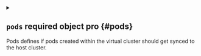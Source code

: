 
<details className="config-field" data-expandable="true">
<summary>

## `pods` <span className="config-field-required" data-required="false">required</span> <span className="config-field-type">object</span> <span className="config-field-default"></span> <span className="config-field-enum"></span> <span data-pro="false" className="config-field-pro">pro</span> {#pods}

Pods defines if pods created within the virtual cluster should get synced to the host cluster.

</summary>




<details className="config-field" data-expandable="false" open>
<summary>

### `enabled` <span className="config-field-required" data-required="false">required</span> <span className="config-field-type">boolean</span> <span className="config-field-default">true</span> <span className="config-field-enum"></span> <span data-pro="false" className="config-field-pro">pro</span> {#pods-enabled}

Enabled defines if pod syncing should be enabled.

</summary>



</details>



<details className="config-field" data-expandable="false" open>
<summary>

### `translateImage` <span className="config-field-required" data-required="false">required</span> <span className="config-field-type">object</span> <span className="config-field-default">&#123;&#125;</span> <span className="config-field-enum"></span> <span data-pro="false" className="config-field-pro">pro</span> {#pods-translateImage}

TranslateImage maps an image to another image that should be used instead. For example this can be used to rewrite
a certain image that is used within the virtual cluster to be another image on the host cluster

</summary>



</details>



<details className="config-field" data-expandable="false" open>
<summary>

### `enforceTolerations` <span className="config-field-required" data-required="false">required</span> <span className="config-field-type">string[]</span> <span className="config-field-default">&#91;&#93;</span> <span className="config-field-enum"></span> <span data-pro="false" className="config-field-pro">pro</span> {#pods-enforceTolerations}

EnforceTolerations will add the specified tolerations to all pods synced by the virtual cluster.

</summary>



</details>



<details className="config-field" data-expandable="false" open>
<summary>

### `useSecretsForSATokens` <span className="config-field-required" data-required="false">required</span> <span className="config-field-type">boolean</span> <span className="config-field-default">false</span> <span className="config-field-enum"></span> <span data-pro="false" className="config-field-pro">pro</span> {#pods-useSecretsForSATokens}

UseSecretsForSATokens will use secrets to save the generated service account tokens by virtual cluster instead of using a
pod annotation.

</summary>



</details>



<details className="config-field" data-expandable="false" open>
<summary>

### `runtimeClassName` <span className="config-field-required" data-required="false">required</span> <span className="config-field-type">string</span> <span className="config-field-default"></span> <span className="config-field-enum"></span> <span data-pro="false" className="config-field-pro">pro</span> {#pods-runtimeClassName}

RuntimeClassName is the runtime class to set for synced pods.

</summary>



</details>



<details className="config-field" data-expandable="true">
<summary>

### `rewriteHosts` <span className="config-field-required" data-required="false">required</span> <span className="config-field-type">object</span> <span className="config-field-default"></span> <span className="config-field-enum"></span> <span data-pro="false" className="config-field-pro">pro</span> {#pods-rewriteHosts}

RewriteHosts is a special option needed to rewrite statefulset containers to allow the correct FQDN. virtual cluster will add
a small container to each stateful set pod that will initially rewrite the /etc/hosts file to match the FQDN expected by
the virtual cluster.

</summary>




<details className="config-field" data-expandable="false" open>
<summary>

#### `enabled` <span className="config-field-required" data-required="false">required</span> <span className="config-field-type">boolean</span> <span className="config-field-default">true</span> <span className="config-field-enum"></span> <span data-pro="false" className="config-field-pro">pro</span> {#pods-rewriteHosts-enabled}

Enabled specifies if rewriting stateful set pods should be enabled.

</summary>



</details>



<details className="config-field" data-expandable="true">
<summary>

#### `initContainer` <span className="config-field-required" data-required="false">required</span> <span className="config-field-type">object</span> <span className="config-field-default"></span> <span className="config-field-enum"></span> <span data-pro="false" className="config-field-pro">pro</span> {#pods-rewriteHosts-initContainer}

InitContainer holds extra options for the init container used by vCluster to rewrite the FQDN for stateful set pods.

</summary>




<details className="config-field" data-expandable="false" open>
<summary>

##### `image` <span className="config-field-required" data-required="false">required</span> <span className="config-field-type">string</span> <span className="config-field-default">library/alpine:3.20</span> <span className="config-field-enum"></span> <span data-pro="false" className="config-field-pro">pro</span> {#pods-rewriteHosts-initContainer-image}

Image is the image virtual cluster should use to rewrite this FQDN.

</summary>



</details>



<details className="config-field" data-expandable="true">
<summary>

##### `resources` <span className="config-field-required" data-required="false">required</span> <span className="config-field-type">object</span> <span className="config-field-default"></span> <span className="config-field-enum"></span> <span data-pro="false" className="config-field-pro">pro</span> {#pods-rewriteHosts-initContainer-resources}

Resources are the resources that should be assigned to the init container for each stateful set init container.

</summary>




<details className="config-field" data-expandable="false" open>
<summary>

##### `limits` <span className="config-field-required" data-required="false">required</span> <span className="config-field-type">object</span> <span className="config-field-default">map&#91;cpu:30m memory:64Mi&#93;</span> <span className="config-field-enum"></span> <span data-pro="false" className="config-field-pro">pro</span> {#pods-rewriteHosts-initContainer-resources-limits}

Limits are resource limits for the container

</summary>



</details>



<details className="config-field" data-expandable="false" open>
<summary>

##### `requests` <span className="config-field-required" data-required="false">required</span> <span className="config-field-type">object</span> <span className="config-field-default">map&#91;cpu:30m memory:64Mi&#93;</span> <span className="config-field-enum"></span> <span data-pro="false" className="config-field-pro">pro</span> {#pods-rewriteHosts-initContainer-resources-requests}

Requests are minimal resources that will be consumed by the container

</summary>



</details>


</details>


</details>


</details>



<details className="config-field" data-expandable="true">
<summary>

### `patches` <span className="config-field-required" data-required="false">required</span> <span className="config-field-type">object[]</span> <span className="config-field-default"></span> <span className="config-field-enum"></span> <span data-pro="false" className="config-field-pro">pro</span> {#pods-patches}

Patches patch the resource according to the provided specification.

</summary>




<details className="config-field" data-expandable="false" open>
<summary>

#### `path` <span className="config-field-required" data-required="false">required</span> <span className="config-field-type">string</span> <span className="config-field-default"></span> <span className="config-field-enum"></span> <span data-pro="false" className="config-field-pro">pro</span> {#pods-patches-path}

Path is the path within the patch to target. If the path is not found within the patch, the patch is not applied.

</summary>



</details>



<details className="config-field" data-expandable="false" open>
<summary>

#### `expression` <span className="config-field-required" data-required="false">required</span> <span className="config-field-type">string</span> <span className="config-field-default"></span> <span className="config-field-enum"></span> <span data-pro="false" className="config-field-pro">pro</span> {#pods-patches-expression}

Expression transforms the value according to the given JavaScript expression.

</summary>



</details>



<details className="config-field" data-expandable="false" open>
<summary>

#### `reverseExpression` <span className="config-field-required" data-required="false">required</span> <span className="config-field-type">string</span> <span className="config-field-default"></span> <span className="config-field-enum"></span> <span data-pro="false" className="config-field-pro">pro</span> {#pods-patches-reverseExpression}

ReverseExpression transforms the value according to the given JavaScript expression.

</summary>



</details>



<details className="config-field" data-expandable="true">
<summary>

#### `reference` <span className="config-field-required" data-required="false">required</span> <span className="config-field-type">object</span> <span className="config-field-default"></span> <span className="config-field-enum"></span> <span data-pro="false" className="config-field-pro">pro</span> {#pods-patches-reference}

Reference treats the path value as a reference to another object and will rewrite it based on the chosen mode
automatically. In single-namespace mode this will translate the name to "vxxxxxxxxx" to avoid conflicts with
other names, in multi-namespace mode this will not translate the name.

</summary>




<details className="config-field" data-expandable="false" open>
<summary>

##### `apiVersion` <span className="config-field-required" data-required="false">required</span> <span className="config-field-type">string</span> <span className="config-field-default"></span> <span className="config-field-enum"></span> <span data-pro="false" className="config-field-pro">pro</span> {#pods-patches-reference-apiVersion}

APIVersion is the apiVersion of the referenced object.

</summary>



</details>



<details className="config-field" data-expandable="false" open>
<summary>

##### `apiVersionPath` <span className="config-field-required" data-required="false">required</span> <span className="config-field-type">string</span> <span className="config-field-default"></span> <span className="config-field-enum"></span> <span data-pro="false" className="config-field-pro">pro</span> {#pods-patches-reference-apiVersionPath}

APIVersionPath is optional relative path to use to determine the kind. If APIVersionPath is not found, will fallback to apiVersion.

</summary>



</details>



<details className="config-field" data-expandable="false" open>
<summary>

##### `kind` <span className="config-field-required" data-required="false">required</span> <span className="config-field-type">string</span> <span className="config-field-default"></span> <span className="config-field-enum"></span> <span data-pro="false" className="config-field-pro">pro</span> {#pods-patches-reference-kind}

Kind is the kind of the referenced object.

</summary>



</details>



<details className="config-field" data-expandable="false" open>
<summary>

##### `kindPath` <span className="config-field-required" data-required="false">required</span> <span className="config-field-type">string</span> <span className="config-field-default"></span> <span className="config-field-enum"></span> <span data-pro="false" className="config-field-pro">pro</span> {#pods-patches-reference-kindPath}

KindPath is the optional relative path to use to determine the kind. If KindPath is not found, will fallback to kind.

</summary>



</details>



<details className="config-field" data-expandable="false" open>
<summary>

##### `namePath` <span className="config-field-required" data-required="false">required</span> <span className="config-field-type">string</span> <span className="config-field-default"></span> <span className="config-field-enum"></span> <span data-pro="false" className="config-field-pro">pro</span> {#pods-patches-reference-namePath}

NamePath is the optional relative path to the reference name within the object.

</summary>



</details>



<details className="config-field" data-expandable="false" open>
<summary>

##### `namespacePath` <span className="config-field-required" data-required="false">required</span> <span className="config-field-type">string</span> <span className="config-field-default"></span> <span className="config-field-enum"></span> <span data-pro="false" className="config-field-pro">pro</span> {#pods-patches-reference-namespacePath}

NamespacePath is the optional relative path to the reference namespace within the object. If omitted or not found, namespacePath equals to the
metadata.namespace path of the object.

</summary>



</details>


</details>



<details className="config-field" data-expandable="true">
<summary>

#### `labels` <span className="config-field-required" data-required="false">required</span> <span className="config-field-type">object</span> <span className="config-field-default"></span> <span className="config-field-enum"></span> <span data-pro="false" className="config-field-pro">pro</span> {#pods-patches-labels}

Labels treats the path value as a labels selector.

</summary>



</details>


</details>


</details>
